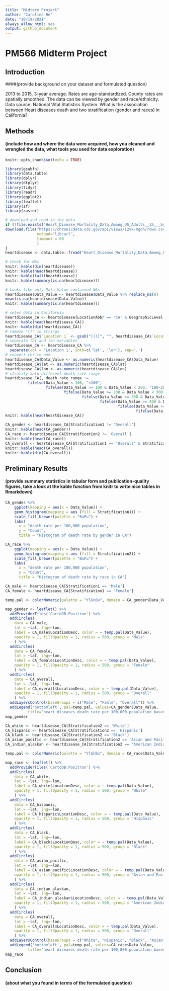 ```yaml
---
title: "Midterm Project"
author: "Caroline He"
date: "10/19/2021"
always_allow_html: yes
output: github_document
---
```


# PM566 Midterm Project

## Introduction 
####(provide background on your dataset and formulated question)

2013 to 2015, 3-year average. Rates are age-standardized. County rates are spatially smoothed. The data can be viewed by gender and race/ethnicity. Data source: National Vital Statistics System. 
What is the association between Heart diseases death and two stratification (gender and races) in California?

## Methods 
#### (include how and where the data were acquired, how you cleaned and wrangled the data, what tools you used for data exploration)

```r
knitr::opts_chunk$set(echo = TRUE)
```

```r
library(gsubfn)
library(data.table)
library(dplyr)
library(dtplyr)
library(tidyr)
library(readr)
library(ggplot2)
library(leaflet)
library(sf)
library(raster)
```

```r
# download and read in the data
if (!file.exists("Heart_Disease_Mortality_Data_Among_US_Adults__35___by_State_Territory_and_County.csv")) {
download.file("https://chronicdata.cdc.gov/api/views/i2vk-mgdh/rows.csv?accessType=DOWNLOAD", 
              method="libcurl", 
              timeout = 60
              )
}
heartdisease <- data.table::fread("Heart_Disease_Mortality_Data_Among_US_Adults__35___by_State_Territory_and_County.csv")
```

```r
# check for NAs
knitr::kable(dim(heartdisease))
knitr::kable(head(heartdisease))
knitr::kable(tail(heartdisease))
knitr::kable(summary(is.na(heartdisease)))
```

```r
# Looks like only Data_Value contained NAs
heartdisease$Data_Value <- heartdisease$Data_Value %>% replace_na(0)
mean(is.na(heartdisease$Data_Value))
knitr::kable(summary(is.na(heartdisease)))
```

```r
# selec data in California
heartdisease_CA <- heartdisease[LocationAbbr == 'CA' & GeographicLevel == 'County']
knitr::kable(head(heartdisease_CA))
knitr::kable(dim(heartdisease_CA))
# remove "()" in strings
heartdisease_CA$`Location 1` <- gsub("[()]", "", heartdisease_CA$`Location 1`)
# separate lat and lon variables
heartdisease_CA <- heartdisease_CA %>%
  separate(col = 'Location 1', into=c('lat', 'lon'), sep=',')
# convert chr to num
heartdisease_CA$Data_Value <- as.numeric(heartdisease_CA$Data_Value)
heartdisease_CA$lat <- as.numeric(heartdisease_CA$lat)
heartdisease_CA$lon <- as.numeric(heartdisease_CA$lon)
# stratify into different death rate range
heartdisease_CA[, death_rate_range := 
          fifelse(Data_Value < 100, "<100",
                  fifelse(Data_Value >= 100 & Data_Value < 200, "100-200",
                          fifelse(Data_Value >= 200 & Data_Value < 300, "200-300",
                                  fifelse(Data_Value >= 300 & Data_Value < 400, "300-400",
                                          fifelse(Data_Value >= 400 & Data_Value <500, "400-500",
                                                  fifelse(Data_Value >= 500 & Data_Value < 600, "500-600",
                                                          fifelse(Data_Value > 600, ">600", "none")))))))]
knitr::kable(head(heartdisease_CA))
```

```r
CA_gender <- heartdisease_CA[Stratification1 != 'Overall']
knitr::kable(head(CA_gender))
CA_race <- heartdisease_CA[Stratification2 != 'Overall']
knitr::kable(head(CA_race))
CA_overall <- heartdisease_CA[Stratification1 == 'Overall' & Stratification2 == 'Overall']
knitr::kable(head(CA_overall))
knitr::kable(dim(CA_overall))
```

## Preliminary Results 

#### (provide summary statistics in tabular form and publication-quality figures, take a look at the kable function from knitr to write nice tables in Rmarkdown)

```r
CA_gender %>%
    ggplot(mapping = aes(x = Data_Value)) + 
    geom_histogram(mapping = aes (fill = Stratification1)) +
    scale_fill_brewer(palette = "BuPu") +
    labs(
      x = "death rate per 100,000 population",
      y = "Count",
      title = "Histogram of death rate by gender in CA")
```

```r
CA_race %>%
    ggplot(mapping = aes(x = Data_Value)) + 
    geom_histogram(mapping = aes (fill = Stratification2)) +
    scale_fill_brewer(palette = "BuPu") +
    labs(
      x = "death rate per 100,000 population",
      y = "Count",
      title = "Histogram of death rate by race in CA")
```

```r
CA_male <- heartdisease_CA[Stratification1 == 'Male']
CA_female <- heartdisease_CA[Stratification1 == 'Female']

temp.pal <- colorNumeric(palette = "YlGnBu", domain = CA_gender$Data_Value)

map_gender <- leaflet() %>% 
  addProviderTiles('CartoDB.Positron') %>% 
  addCircles(
    data = CA_male,
    lat = ~lat, lng=~lon,
    label = CA_male$LocationDesc, color = ~ temp.pal(Data_Value),
    opacity = 1, fillOpacity = 1, radius = 500, group = "Male"
    ) %>%
  addCircles(
    data = CA_female,
    lat = ~lat, lng=~lon,
    label = CA_female$LocationDesc, color = ~ temp.pal(Data_Value),
    opacity = 1, fillOpacity = 1, radius = 500, group = "Female"
    ) %>%
  addCircles(
    data = CA_overall,
    lat = ~lat, lng=~lon,
    label = CA_overall$LocationDesc, color = ~ temp.pal(Data_Value),
    opacity = 1, fillOpacity = 1, radius = 500, group = "Overall"
    ) %>%
  addLayersControl(baseGroups = c("Male", "Famle", "Overall")) %>%
  addLegend('bottomleft', pal=temp.pal, values=CA_gender$Data_Value,
          title='heart diseases death rate per 100,000 population based on gender in CA', opacity=1)
map_gender
```

```r
CA_white <- heartdisease_CA[Stratification2 == 'White']
CA_hispanic <- heartdisease_CA[Stratification2 == 'Hispanic']
CA_black <- heartdisease_CA[Stratification2 == 'Black']
CA_asian_pacific <- heartdisease_CA[Stratification2 == 'Asian and Pacific Islander']
CA_indian_alaskan <- heartdisease_CA[Stratification2 == 'American Indian and Alaskan Native']

temp.pal <- colorNumeric(palette = "YlGnBu", domain = CA_race$Data_Value)

map_race <- leaflet() %>% 
  addProviderTiles('CartoDB.Positron') %>% 
  addCircles(
    data = CA_white,
    lat = ~lat, lng=~lon,
    label = CA_white$LocationDesc, color = ~ temp.pal(Data_Value),
    opacity = 1, fillOpacity = 1, radius = 500, group = "White"
    ) %>%
  addCircles(
    data = CA_hispanic,
    lat = ~lat, lng=~lon,
    label = CA_hispanic$LocationDesc, color = ~ temp.pal(Data_Value),
    opacity = 1, fillOpacity = 1, radius = 500, group = "Hispanic"
    ) %>%
  addCircles(
    data = CA_black,
    lat = ~lat, lng=~lon,
    label = CA_black$LocationDesc, color = ~ temp.pal(Data_Value),
    opacity = 1, fillOpacity = 1, radius = 500, group = "Black"
    ) %>%
  addCircles(
    data = CA_asian_pacific,
    lat = ~lat, lng=~lon,
    label = CA_asian_pacific$LocationDesc, color = ~ temp.pal(Data_Value),
    opacity = 1, fillOpacity = 1, radius = 500, group = "Asian and Pacific Islander"
    ) %>%
  addCircles(
    data = CA_indian_alaskan,
    lat = ~lat, lng=~lon,
    label = CA_indian_alaskan$LocationDesc, color = ~ temp.pal(Data_Value),
    opacity = 1, fillOpacity = 1, radius = 500, group = "American Indian and Alaskan Native"
    ) %>%
  addCircles(
    data = CA_overall,
    lat = ~lat, lng=~lon,
    label = CA_overall$LocationDesc, color = ~ temp.pal(Data_Value),
    opacity = 1, fillOpacity = 1, radius = 500, group = "Overall"
    ) %>%
  addLayersControl(baseGroups = c("White", "Hispanic", "Black", "Asian and Pacific Islander", "American Indian and Alaskan Native", "Overall")) %>%
  addLegend('bottomleft', pal=temp.pal, values=CA_race$Data_Value,
          title='heart diseases death rate per 100,000 population based on gender in CA', opacity=1)
map_race
```

## Conclusion
#### (about what you found in terms of the formulated question)

